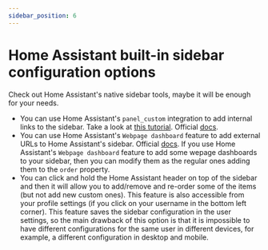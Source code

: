 ```yaml
---
sidebar_position: 6
---
```


# Home Assistant built-in sidebar configuration options

Check out Home Assistant's native sidebar tools, maybe it will be enough for your needs.

* You can use Home Assistant's `panel_custom` integration to add internal links to the sidebar. Take a look at [this tutorial](https://home-assistant-guide.com/2021/12/08/how-to-add-internal-links-to-the-home-assistant-sidebar). Official [docs](https://www.home-assistant.io/integrations/panel_custom).
* You can use Home Assistant's `Webpage dashboard` feature to add external URLs to Home Assistant's sidebar. Official [docs](https://www.home-assistant.io/dashboards/dashboards/#webpage-dashboard). If you use Home Assistant's `Webpage dashboard` feature to add some wepage dashboards to your sidebar, then you can modify them as the regular ones adding them to the `order` property.
* You can click and hold the Home Assistant header on top of the sidebar and then it will allow you to add/remove and re-order some of the items (but not add new custom ones). This feature is also accessible from your profile settings (if you click on your username in the bottom left corner). This feature saves the sidebar configuration in the user settings, so the main drawback of this option is that it is impossible to have different configurations for the same user in different devices, for example, a different configuration in desktop and mobile.